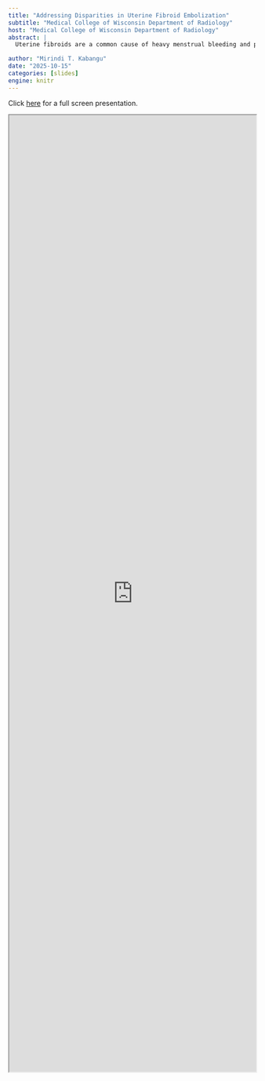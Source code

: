 ```yaml
---
title: "Addressing Disparities in Uterine Fibroid Embolization"
subtitle: "Medical College of Wisconsin Department of Radiology"
host: "Medical College of Wisconsin Department of Radiology"
abstract: |
  Uterine fibroids are a common cause of heavy menstrual bleeding and pelvic pressure. This presentation reviews the American College of Radiology Appropriateness Criteria for initial imaging and treatment planning in women with clinically suspected fibroids, and examines the paradoxical underutilization of uterine artery embolization compared to other interventional procedures despite robust evidence and longer clinical history.

author: "Mirindi T. Kabangu"
date: "2025-10-15"
categories: [slides]
engine: knitr
---
```


Click [here](https://mkabangu.github.io/talks/2025-mcw-diagnostic-radiology/index.html) for a full screen presentation.

<iframe src="https://mkabangu.github.io/talks/2025-mcw-diagnostic-radiology/index.html#title-slide" width="100%" height="50%">

</iframe>